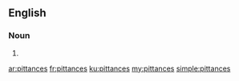 ==English==

===Noun===
{{head|en}}

# {{plural of|pittance}}

[[ar:pittances]]
[[fr:pittances]]
[[ku:pittances]]
[[my:pittances]]
[[simple:pittances]]